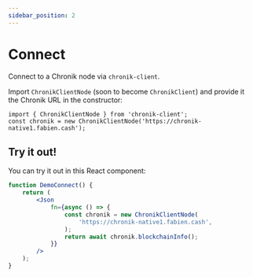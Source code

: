 ```yaml
---
sidebar_position: 2
---
```


# Connect

Connect to a Chronik node via `chronik-client`.

Import `ChronikClientNode` (soon to become `ChronikClient`) and provide it the Chronik URL in the constructor:

```tsx
import { ChronikClientNode } from 'chronik-client';
const chronik = new ChronikClientNode('https://chronik-native1.fabien.cash');
```

## Try it out!

You can try it out in this React component:

```jsx live
function DemoConnect() {
    return (
        <Json
            fn={async () => {
                const chronik = new ChronikClientNode(
                    'https://chronik-native1.fabien.cash',
                );
                return await chronik.blockchainInfo();
            }}
        />
    );
}
```
